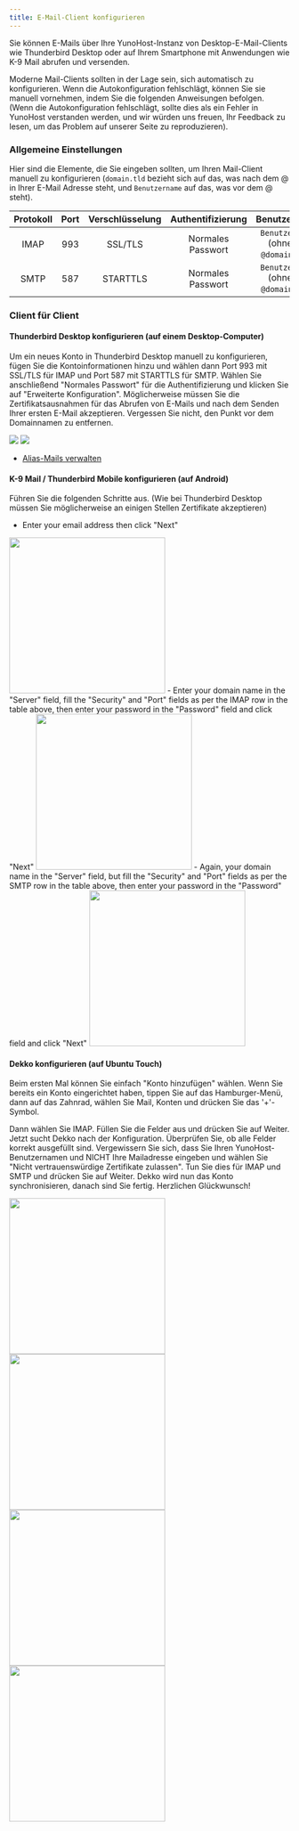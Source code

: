 ```yaml
---
title: E-Mail-Client konfigurieren
---
```



Sie können E-Mails über Ihre YunoHost-Instanz von Desktop-E-Mail-Clients wie Thunderbird Desktop oder auf Ihrem Smartphone mit Anwendungen wie K-9 Mail abrufen und versenden.

Moderne Mail-Clients sollten in der Lage sein, sich automatisch zu konfigurieren. Wenn die Autokonfiguration fehlschlägt, können Sie sie manuell vornehmen, indem Sie die folgenden Anweisungen befolgen. (Wenn die Autokonfiguration fehlschlägt, sollte dies als ein Fehler in YunoHost verstanden werden, und wir würden uns freuen, Ihr Feedback zu lesen, um das Problem auf unserer Seite zu reproduzieren).

### Allgemeine Einstellungen

Hier sind die Elemente, die Sie eingeben sollten, um Ihren Mail-Client manuell zu konfigurieren (`domain.tld` bezieht sich auf das, was nach dem @ in Ihrer E-Mail Adresse steht, und `Benutzername` auf das, was vor dem @ steht).

| Protokoll | Port | Verschlüsselung | Authentifizierung | Benutzername |
| :--:     | :-:  | :--:       | :--:            | :--:                                   |
| IMAP | 993 | SSL/TLS | Normales Passwort | `Benutzername` (ohne die `@domain.tld`) |
| SMTP | 587 | STARTTLS | Normales Passwort | `Benutzername` (ohne die `@domain.tld`) |

### Client für Client

<Tabs>
<TabItem value="thunderbird" label="Mozilla Thunderbird">

#### <SmallInline url='/img/thunderbird.png'/> Thunderbird Desktop konfigurieren (auf einem Desktop-Computer)

Um ein neues Konto in Thunderbird Desktop manuell zu konfigurieren, fügen Sie die Kontoinformationen hinzu und wählen dann Port 993 mit SSL/TLS für IMAP und Port 587 mit STARTTLS für SMTP. Wählen Sie anschließend "Normales Passwort" für die Authentifizierung und klicken Sie auf "Erweiterte Konfiguration". Möglicherweise müssen Sie die Zertifikatsausnahmen für das Abrufen von E-Mails und nach dem Senden Ihrer ersten E-Mail akzeptieren. Vergessen Sie nicht, den Punkt vor dem Domainnamen zu entfernen.

![](/img/thunderbird_config_1.png)
![](/img/thunderbird_config_2.png)

- [Alias-Mails verwalten](https://support.mozilla.org/de/kb/configuring-email-aliases)

</TabItem>
<TabItem value="k9" label="K-9 Mail (Thunderbird Mobile)">

#### <SmallInline url='/img/k9mail.png'/> K-9 Mail / Thunderbird Mobile konfigurieren (auf Android)

Führen Sie die folgenden Schritte aus. (Wie bei Thunderbird Desktop müssen Sie möglicherweise an einigen Stellen Zertifikate akzeptieren)

- Enter your email address then click "Next"

<img src="/img/thunderbird_mobile_config_1.png" alt='' width="280"/>
- Enter your domain name in the "Server" field, fill the "Security" and "Port" fields as per the IMAP row in the table above, then enter your password in the "Password" field and click "Next"


<img src="/img/thunderbird_mobile_config_2.png" alt='' width="280"/>
- Again, your domain name in the "Server" field, but fill the "Security" and "Port" fields as per the SMTP row in the table above, then enter your password in the "Password" field and click "Next"

  <img src="/img/thunderbird_mobile_config_3.png" alt='' width="280"/>

</TabItem>
<TabItem value="dekko" label="Dekko">

#### <SmallInline url='/img/dekko-app.png'/> Dekko konfigurieren (auf Ubuntu Touch)

Beim ersten Mal können Sie einfach "Konto hinzufügen" wählen. Wenn Sie bereits ein Konto eingerichtet haben, tippen Sie auf das Hamburger-Menü, dann auf das Zahnrad, wählen Sie Mail, Konten und drücken Sie das '+'-Symbol.

Dann wählen Sie IMAP. Füllen Sie die Felder aus und drücken Sie auf Weiter. Jetzt sucht Dekko nach der Konfiguration. Überprüfen Sie, ob alle Felder korrekt ausgefüllt sind. Vergewissern Sie sich, dass Sie Ihren YunoHost-Benutzernamen und NICHT Ihre Mailadresse eingeben und wählen Sie "Nicht vertrauenswürdige Zertifikate zulassen". Tun Sie dies für IMAP und SMTP und drücken Sie auf Weiter. Dekko wird nun das Konto synchronisieren, danach sind Sie fertig. Herzlichen Glückwunsch!

<img src="/img/dekko_config_1.png" width="280"/>
<img src="/img/dekko_config_2.png" width="280"/>
<img src="/img/dekko_config_3.png" width="280"/>
<img src="/img/dekko_config_4.png" width="280"/>
  </TabItem>
</Tabs>
